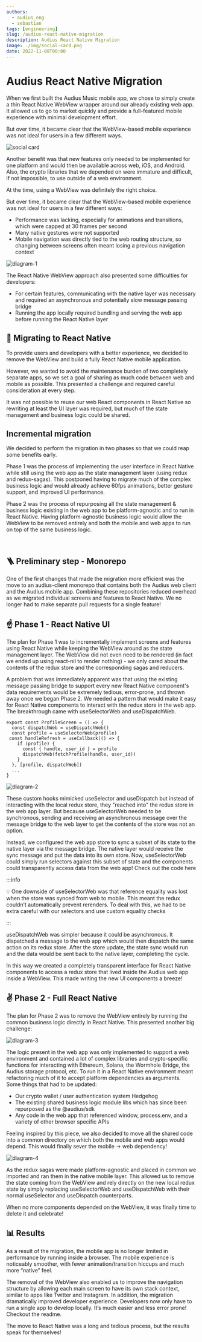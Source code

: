 ```yaml
---
authors:
  - audius_eng
  - sebastian
tags: [engineering]
slug: /audius-react-native-migration
description: Audius React Native Migration
image: ./img/social-card.png
date: 2022-11-08T00:00
---
```


# Audius React Native Migration

When we first built the Audius Music mobile app, we chose to simply create a
thin React Native WebView wrapper around our already existing web app. It
allowed us to go to market quickly and provide a full-featured mobile experience
with minimal development effort.

But over time, it became clear that the WebView-based mobile experience was not
ideal for users in a few different ways.

![social card](./img/social-card.png)

<!--truncate-->

Another benefit was that new features only needed to be implemented for one
platform and would then be available across web, iOS, and Android. Also, the
crypto libraries that we depended on were immature and difficult, if not
impossible, to use outside of a web environment.

At the time, using a WebView was definitely the right choice.

But over time, it became clear that the WebView-based mobile experience was not
ideal for users in a few different ways:

- Performance was lacking, especially for animations and transitions, which were
  capped at 30 frames per second
- Many native gestures were not supported
- Mobile navigation was directly tied to the web routing structure, so changing
  between screens often meant losing a previous navigation context

![diagram-1](./img/diagram-1.png)

The React Native WebView approach also presented some difficulties for
developers:

- For certain features, communicating with the native layer was necessary and
  required an asynchronous and potentially slow message passing bridge
- Running the app locally required bundling and serving the web app before
  running the React Native layer

## 🚚 Migrating to React Native

To provide users and developers with a better experience, we decided to remove
the WebView and build a fully React Native mobile application.

However, we wanted to avoid the maintenance burden of two completely separate
apps, so we set a goal of sharing as much code between web and mobile as
possible. This presented a challenge and required careful consideration at every
step.

It was not possible to reuse our web React components in React Native so
rewriting at least the UI layer was required, but much of the state management
and business logic could be shared.

## Incremental migration

We decided to perform the migration in two phases so that we could reap some
benefits early.

Phase 1 was the process of implementing the user interface in React Native while
still using the web app as the state management layer (using redux and
redux-sagas). This postponed having to migrate much of the complex business
logic and would already achieve 60fps animations, better gesture support, and
improved UI performance.

Phase 2 was the process of repurposing all the state management & business logic
existing in the web app to be platform-agnostic and to run in React Native.
Having platform-agnostic business logic would allow the WebView to be removed
entirely and both the mobile and web apps to run on top of the same business
logic.

‍

## 🪜 Preliminary step - Monorepo

One of the first changes that made the migration more efficient was the move to
an audius-client monorepo that contains both the Audius web client and the
Audius mobile app. Combining these repositories reduced overhead as we migrated
individual screens and features to React Native. We no longer had to make
separate pull requests for a single feature!

## ☝️ Phase 1 - React Native UI

The plan for Phase 1 was to incrementally implement screens and features using
React Native while keeping the WebView around as the state management layer. The
WebView did not even need to be rendered (in fact we ended up using react-nil to
render nothing) - we only cared about the contents of the redux store and the
corresponding sagas and reducers.

A problem that was immediately apparent was that using the existing message
passing bridge to support every new React Native component's data requirements
would be extremely tedious, error-prone, and thrown away once we began Phase 2.
We needed a pattern that would make it easy for React Native components to
interact with the redux store in the web app. The breakthrough came with
useSelectorWeb and useDispatchWeb.

```code js
export const ProfileScreen = () => {
  const dispatchWeb = useDispatchWeb()
  const profile = useSelectorWeb(profile)
 const handleRefresh = useCallback(() => {
    if (profile) {
      const { handle, user_id } = profile
      dispatchWeb(fetchProfile(handle, user_id))
    }
  }, [profile, dispatchWeb])
  ...
}
```

![diagram-2](./img/diagram-2.png)

These custom hooks mimicked useSelector and useDispatch but instead of
interacting with the local redux store, they "reached into" the redux store in
the web app layer. But because useSelectorWeb needed to be synchronous, sending
and receiving an asynchronous message over the message bridge to the web layer
to get the contents of the store was not an option.

Instead, we configured the web app store to sync a subset of its state to the
native layer via the message bridge. The native layer would receive the sync
message and put the data into its own store. Now, useSelectorWeb could simply
run selectors against this subset of state and the components could
transparently access data from the web app! Check out the code here

:::info

💡 One downside of useSelectorWeb was that reference equality was lost when the
store was synced from web to mobile. This meant the redux couldn’t automatically
prevent rerenders. To deal with this, we had to be extra careful with our
selectors and use custom equality checks

:::

useDispatchWeb was simpler because it could be asynchronous. It dispatched a
message to the web app which would then dispatch the same action on its redux
store. After the store update, the state sync would run and the data would be
sent back to the native layer, completing the cycle.

In this way we created a completely transparent interface for React Native
components to access a redux store that lived inside the Audius web app inside a
WebView. This made writing the new UI components a breeze!

## ✌️ Phase 2 - Full React Native

The plan for Phase 2 was to remove the WebView entirely by running the common
business logic directly in React Native. This presented another big challenge:

![diagram-3](./img/diagram-3.png)

The logic present in the web app was only implemented to support a web
environment and contained a lot of complex libraries and crypto-specific
functions for interacting with Ethereum, Solana, the Wormhole Bridge, the Audius
storage protocol, etc. To run it in a React Native environment meant refactoring
much of it to accept platform dependencies as arguments. Some things that had to
be updated:

- Our crypto wallet / user authentication system Hedgehog
- The existing shared business logic module libs which has since been repurposed
  as the @audius/sdk
- Any code in the web app that referenced window, process.env, and a variety of
  other browser specific APIs

Feeling inspired by this piece, we also decided to move all the shared code into
a common directory on which both the mobile and web apps would depend. This
would finally sever the mobile -> web dependency!

![diagram-4](./img/diagram-4.png)

As the redux sagas were made platform-agnostic and placed in common we imported
and ran them in the native mobile layer. This allowed us to remove the state
coming from the WebView and rely directly on the new local redux state by simply
replacing useSelectorWeb and useDispatchWeb with their normal useSelector and
useDispatch counterparts.

When no more components depended on the WebView, it was finally time to delete
it and celebrate!

## 📊 Results

As a result of the migration, the mobile app is no longer limited in performance
by running inside a browser. The mobile experience is noticeably smoother, with
fewer animation/transition hiccups and much more “native” feel.

The removal of the WebView also enabled us to improve the navigation structure
by allowing each main screen to have its own stack context, similar to apps like
Twitter and Instagram. In addition, the migration dramatically improved
developer experience. Developers now only have to run a single app to develop
locally. It’s much easier and less error prone! Checkout the readme.

‍The move to React Native was a long and tedious process, but the results speak
for themselves!
